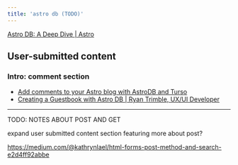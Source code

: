 ```yaml
---
title: 'astro db (TODO)'
---
```


[Astro DB: A Deep Dive | Astro](https://astro.build/blog/astro-db-deep-dive/)

## User-submitted content

### Intro: comment section

- [Add comments to your Astro blog with AstroDB and Turso](https://turso.tech/blog/add-comments-to-your-astro-blog-with-astrodb-and-turso)
- [Creating a Guestbook with Astro DB | Ryan Trimble, UX/UI Developer](https://ryantrimble.com/blog/creating-a-guestbook-with-astro-db.html)

---

TODO: NOTES ABOUT POST AND GET

expand user submitted content section featuring more about post?

https://medium.com/@kathrynlael/html-forms-post-method-and-search-e2d4ff92abbe